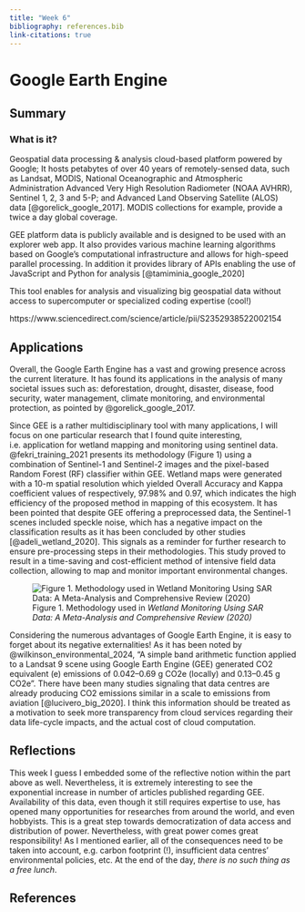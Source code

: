 ```yaml
---
title: "Week 6"
bibliography: references.bib
link-citations: true
---
```


# Google Earth Engine {.unnumbered}

## Summary

### What is it?

Geospatial data processing & analysis cloud-based platform powered by Google; It hosts petabytes of over 40 years of remotely-sensed data, such as Landsat, MODIS, National Oceanographic and Atmospheric Administration Advanced Very High Resolution Radiometer (NOAA AVHRR), Sentinel 1, 2, 3 and 5-P; and Advanced Land Observing Satellite (ALOS) data [@gorelick_google_2017]. MODIS collections for example, provide a twice a day global coverage.

GEE platform data is publicly available and is designed to be used with an explorer web app. It also provides various machine learning algorithms based on Google's computational infrastructure and allows for high-speed parallel processing. In addition it provides library of APIs enabling the use of JavaScript and Python for analysis [@tamiminia_google_2020]

This tool enables for analysis and visualizing big geospatial data without access to supercomputer or specialized coding expertise (cool!)

https://www.sciencedirect.com/science/article/pii/S2352938522002154

## Applications

Overall, the Google Earth Engine has a vast and growing presence across the current literature. It has found its applications in the analysis of many societal issues such as: deforestation, drought, disaster, disease, food security, water management, climate monitoring, and environmental protection, as pointed by @gorelick_google_2017.

Since GEE is a rather multidisciplinary tool with many applications, I will focus on one particular research that I found quite interesting, i.e. application for wetland mapping and monitoring using sentinel data. @fekri_training_2021 presents its methodology (Figure 1) using a combination of Sentinel-1 and Sentinel-2 images and the pixel-based Random Forest (RF) classifier within GEE. Wetland maps were generated with a 10-m spatial resolution which yielded Overall Accuracy and Kappa coefficient values of respectively, 97.98% and 0.97, which indicates the high efficiency of the proposed method in mapping of this ecosystem. It has been pointed that despite GEE offering a preprocessed data, the Sentinel-1 scenes included speckle noise, which has a negative impact on the classification results as it has been concluded by other studies [@adeli_wetland_2020]. This signals as a reminder for further research to ensure pre-processing steps in their methodologies. This study proved to result in a time-saving and cost-efficient method of intensive field data collection, allowing to map and monitor important environmental changes.

![Figure 1. Methodology used in *Wetland Monitoring Using SAR Data: A Meta-Analysis and Comprehensive Review (2020)*](images/wetland.png)

Considering the numerous advantages of Google Earth Engine, it is easy to forget about its negative externalities! As it has been noted by @wilkinson_environmental_2024, "A simple band arithmetic function applied to a Landsat 9 scene using Google Earth Engine (GEE) generated CO2 equivalent (e) emissions of 0.042--0.69 g CO2e (locally) and 0.13--0.45 g CO2e". There have been many studies signaling that data centres are already producing CO2 emissions similar in a scale to emissions from aviation [@lucivero_big_2020]. I think this information should be treated as a motivation to seek more transparency from cloud services regarding their data life-cycle impacts, and the actual cost of cloud computation.

## Reflections

This week I guess I embedded some of the reflective notion within the part above as well. Nevertheless, it is extremely interesting to see the exponential increase in number of articles published regarding GEE. Availability of this data, even though it still requires expertise to use, has opened many opportunities for researches from around the world, and even hobbyists. This is a great step towards democratization of data access and distribution of power. Nevertheless, with great power comes great responsibility! As I mentioned earlier, all of the consequences need to be taken into account, e.g. carbon footprint (!), insufficient data centres' environmental policies, etc. At the end of the day, *there is no such thing as a free lunch*.

## References

::: {#refs}
:::
